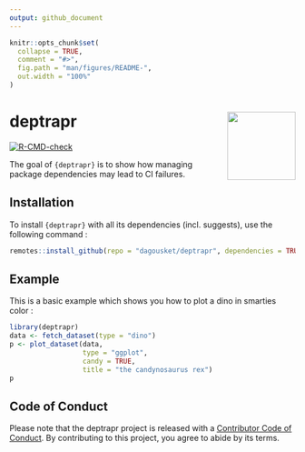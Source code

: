 ```yaml
---
output: github_document
---
```


<!-- README.md is generated from README.Rmd. Please edit that file -->

```r
knitr::opts_chunk$set(
  collapse = TRUE,
  comment = "#>",
  fig.path = "man/figures/README-",
  out.width = "100%"
)
```

# deptrapr  <img src="man/figures/logo.png" align="right" alt="" width="120" />

<!-- badges: start -->
[![R-CMD-check](https://github.com/dagousket/deptrapr/actions/workflows/R-CMD-check.yaml/badge.svg)](https://github.com/dagousket/deptrapr/actions/workflows/R-CMD-check.yaml)
<!-- badges: end -->

The goal of `{deptrapr}` is to show how managing package dependencies may lead to CI failures.

## Installation

To install `{deptrapr}` with all its dependencies (incl. suggests), use the following command :

```r
remotes::install_github(repo = "dagousket/deptrapr", dependencies = TRUE)
```

## Example

This is a basic example which shows you how to plot a dino in smarties color :

```r
library(deptrapr)
data <- fetch_dataset(type = "dino")
p <- plot_dataset(data,
                  type = "ggplot",
                  candy = TRUE,
                  title = "the candynosaurus rex")
p
```

## Code of Conduct

Please note that the deptrapr project is released with a [Contributor Code of Conduct](https://contributor-covenant.org/version/2/1/CODE_OF_CONDUCT.html). By contributing to this project, you agree to abide by its terms.
